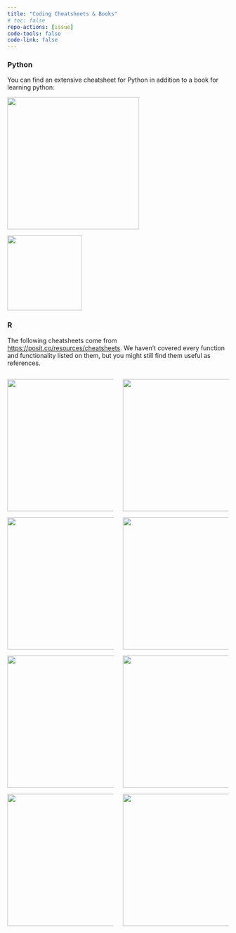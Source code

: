 ```yaml
---
title: "Coding Cheatsheets & Books"
# toc: false
repo-actions: [issue]
code-tools: false
code-link: false
---
```


### Python

You can find an extensive cheatsheet for Python in addition to a book for learning python:

::: {layout-ncol=2}

[![](cheatsheets/python-cheatsheets.png){fig-alt="python cheatsheet" fig-align="left" width="300"}](https://www.utc.fr/~jlaforet/Suppl/python-cheatsheets.pdf)

[![](cheatsheets/python-crash-course.jpg){fig-alt="ggplot2 cheat sheet" fig-align="right" width="170"}](https://ehmatthes.github.io/pcc/cheatsheets/README.html)
:::


### R

The following cheatsheets come from <https://posit.co/resources/cheatsheets>. We haven't covered every function and functionality listed on them, but you might still find them useful as references.

:::: columns
::: {.column width="50%"}
[![](cheatsheets/data-visualization.png){fig-alt="ggplot2 cheat sheet" fig-align="left" width="300"}](https://raw.githubusercontent.com/rstudio/cheatsheets/main/data-visualization.pdf)

[![](cheatsheets/tidyr.png){fig-alt="ggplot2 cheat sheet" fig-align="left" width="300"}](https://raw.githubusercontent.com/rstudio/cheatsheets/main/tidyr.pdf)


[![](cheatsheets/strings.png){fig-alt="ggplot2 cheat sheet" fig-align="left" width="300"}](https://raw.githubusercontent.com/rstudio/cheatsheets/main/strings.pdf)


[![](cheatsheets/lubridate.png){fig-alt="ggplot2 cheat sheet" fig-align="left" width="300"}](https://raw.githubusercontent.com/rstudio/cheatsheets/main/lubridate.pdf)
:::

::: {.column width="50%"}
[![](cheatsheets/data-transformation.png){fig-alt="ggplot2 cheat sheet" fig-align="right" width="300"}](https://raw.githubusercontent.com/rstudio/cheatsheets/main/data-transformation.pdf)


[![](cheatsheets/data-import.png){fig-alt="ggplot2 cheat sheet" fig-align="right" width="300"}](https://raw.githubusercontent.com/rstudio/cheatsheets/main/data-import.pdf)


[![](cheatsheets/factors.png){fig-alt="ggplot2 cheat sheet" fig-align="right" width="300"}](https://raw.githubusercontent.com/rstudio/cheatsheets/main/factors.pdf)


[![](cheatsheets/rstudio-ide.png){fig-alt="ggplot2 cheat sheet" fig-align="right" width="300"}](https://raw.githubusercontent.com/rstudio/cheatsheets/main/rstudio-ide.pdf)
:::
::::